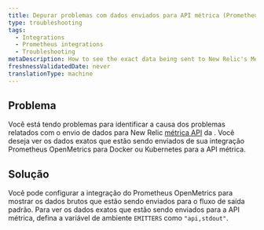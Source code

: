 ```yaml
---
title: Depurar problemas com dados enviados para API métrica (Prometheus integração)
type: troubleshooting
tags:
  - Integrations
  - Prometheus integrations
  - Troubleshooting
metaDescription: How to see the exact data being sent to New Relic's Metric API from your Prometheus OpenMetrics integration for Docker or Kubernetes.
freshnessValidatedDate: never
translationType: machine
---
```


## Problema

Você está tendo problemas para identificar a causa dos problemas relatados com o envio de dados para New Relic [métrica API](/docs/data-ingest-apis/get-data-new-relic/metric-api/introduction-metric-api) da . Você deseja ver os dados exatos que estão sendo enviados de sua integração Prometheus OpenMetrics para Docker ou Kubernetes para a API métrica.

## Solução

Você pode configurar a integração do Prometheus OpenMetrics para mostrar os dados brutos que estão sendo enviados para o fluxo de saída padrão. Para ver os dados exatos que estão sendo enviados para a API métrica, defina a variável de ambiente `EMITTERS` como `"api,stdout"`.